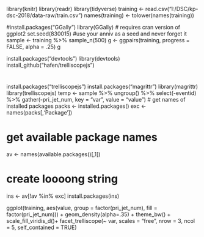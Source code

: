 library(knitr)
library(readr)
library(tidyverse)
training <- read.csv("I:/DSC/kp-dsc-2018/data-raw/train.csv")
names(training) <- tolower(names(training))


#install.packages("GGally")
library(GGally)                             # requires cran version of ggplot2
set.seed(830015)                             #use your anniv as a seed and never forget it
sample <- training %>% sample_n(500)
g <- ggpairs(training, progress = FALSE, alpha = .25)
g

  install.packages("devtools")
library(devtools)
install_github("hafen/trelliscopejs")

#
install.packages("trelliscopejs")
install.packages("magrittr")
library(magrittr)
library(trelliscopejs)
temp <- sample %>% ungroup() %>% select(-eventid) %>%  gather(-pri_jet_num, key = "var", value = "value")
# get names of installed packages
packs <- installed.packages()
exc <- names(packs[,'Package'])

# get available package names
av <- names(available.packages()[,1])

# create loooong string
ins <- av[!av %in% exc]
install.packages(ins)

ggplot(training, aes(value, group = factor(pri_jet_num), fill = factor(pri_jet_num))) +
  geom_density(alpha=.35) +
  theme_bw() +
  scale_fill_viridis_d()+
  facet_trelliscope(~ var, scales = "free", nrow = 3, ncol = 5, self_contained = TRUE)
